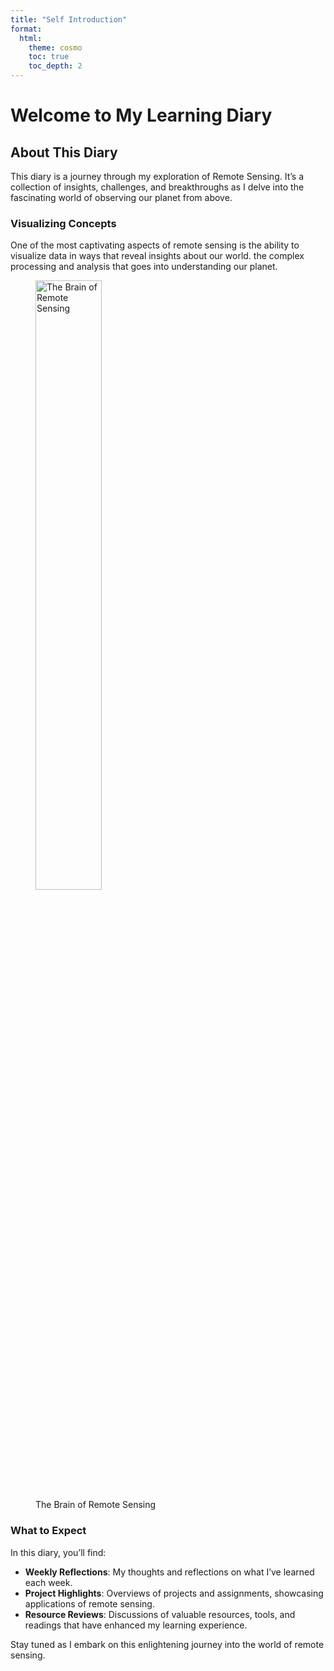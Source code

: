 ```yaml
---
title: "Self Introduction"
format: 
  html:
    theme: cosmo
    toc: true
    toc_depth: 2
---
```


# Welcome to My Learning Diary

## About This Diary

This diary is a journey through my exploration of Remote Sensing. It's a collection of insights, challenges, and breakthroughs as I delve into the fascinating world of observing our planet from above.

### Visualizing Concepts

One of the most captivating aspects of remote sensing is the ability to visualize data in ways that reveal insights about our world. the complex processing and analysis that goes into understanding our planet.

![The Brain of Remote Sensing](image/brain.jpg){width=50%}

### What to Expect

In this diary, you'll find:

- **Weekly Reflections**: My thoughts and reflections on what I've learned each week.
- **Project Highlights**: Overviews of projects and assignments, showcasing applications of remote sensing.
- **Resource Reviews**: Discussions of valuable resources, tools, and readings that have enhanced my learning experience.

Stay tuned as I embark on this enlightening journey into the world of remote sensing.


